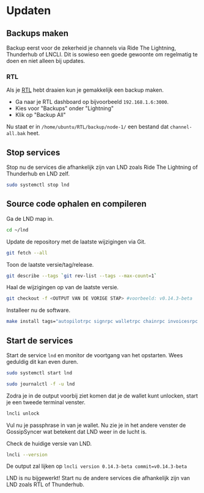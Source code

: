 # Updaten

## Backups maken

Backup eerst voor de zekerheid je channels via Ride The Lightning, Thunderhub of LNCLI. Dit is sowieso een goede gewoonte om regelmatig te doen en niet alleen bij updates.

### RTL

Als je [RTL](/lightning-extensions/ride-the-lightning) hebt draaien kun je gemakkelijk een backup maken.

* Ga naar je RTL dashboard op bijvoorbeeld `192.168.1.6:3000`. 
* Kies voor "Backups" onder "Lightning"
* Klik op "Backup All"

Nu staat er in `/home/ubuntu/RTL/backup/node-1/` een bestand dat `channel-all.bak` heet.

## Stop services

Stop nu de services die afhankelijk zijn van LND zoals Ride The Lightning of Thunderhub en LND zelf.

```bash
sudo systemctl stop lnd
```

## Source code ophalen en compileren

Ga de LND map in.

```bash
cd ~/lnd
```

Update de repository met de laatste wijzigingen via Git.

```bash
git fetch --all
```

Toon de laatste versie/tag/release.

```bash
git describe --tags `git rev-list --tags --max-count=1`
```

Haal de wijzigingen op van de laatste versie.

```bash
git checkout -f <OUTPUT VAN DE VORIGE STAP> #voorbeeld: v0.14.3-beta
```

Installeer nu de software.

```bash
make install tags="autopilotrpc signrpc walletrpc chainrpc invoicesrpc routerrpc watchtowerrpc monitoring"
```

## Start de services

Start de service `lnd` en monitor de voortgang van het opstarten. Wees geduldig dit kan even duren.

```bash
sudo systemctl start lnd

sudo journalctl -f -u lnd
```

Zodra je in de output voorbij ziet komen dat je de wallet kunt unlocken, start je een tweede terminal venster.

```bash
lncli unlock
```

Vul nu je passphrase in van je wallet. Nu zie je in het andere venster de GossipSyncer wat betekent dat LND weer in de lucht is.

Check de huidige versie van LND.

```bash
lncli --version
```

De output zal lijken op `lncli version 0.14.3-beta commit=v0.14.3-beta`

LND is nu bijgewerkt! Start nu de andere services die afhankelijk zijn van LND zoals RTL of Thunderhub.

